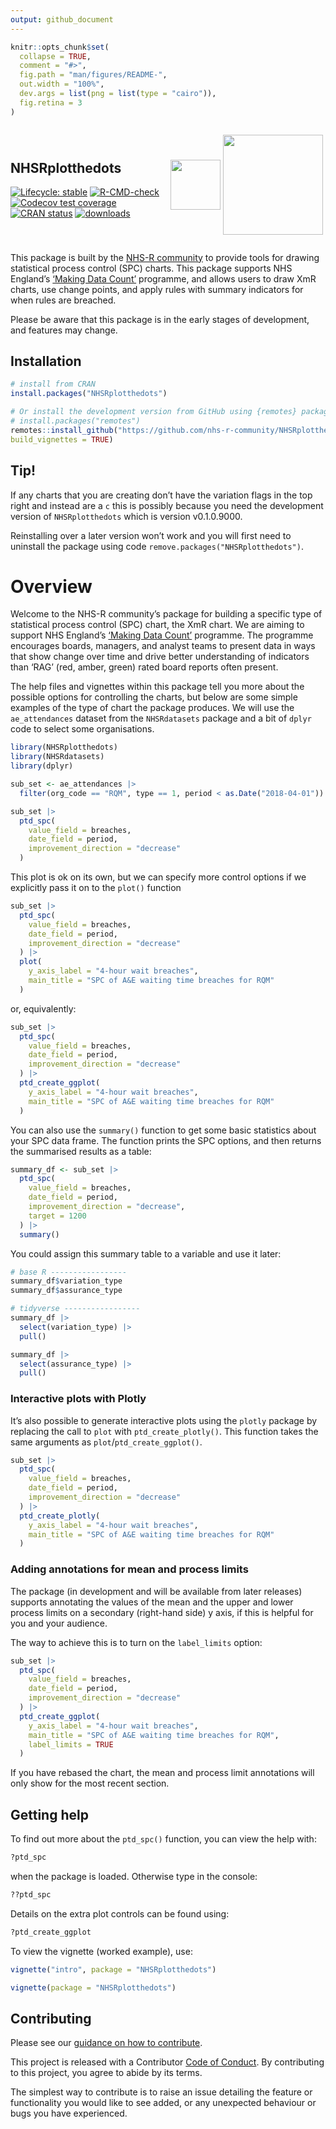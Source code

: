 ```yaml
---
output: github_document
---
```


<!-- README.md is generated from README.Rmd. Please edit that file -->

```r
knitr::opts_chunk$set(
  collapse = TRUE,
  comment = "#>",
  fig.path = "man/figures/README-",
  out.width = "100%",
  dev.args = list(png = list(type = "cairo")),
  fig.retina = 3
)
```

:::: {style="display: flex; justify-content: space-between; align-items: center; flex-wrap: wrap;"}

::: {style="flex: 1 1 50%;"}

# NHSRplotthedots

<!-- badges: start -->
[![Lifecycle: stable](https://img.shields.io/badge/lifecycle-stable-brightgreen.svg)](https://lifecycle.r-lib.org/articles/stages.html#stable)
[![R-CMD-check](https://github.com/nhs-r-community/NHSRplotthedots/workflows/R-CMD-check/badge.svg)](https://github.com/nhs-r-community/NHSRplotthedots/actions)
[![Codecov test coverage](https://codecov.io/gh/nhs-r-community/NHSRplotthedots/branch/main/graph/badge.svg)](https://app.codecov.io/gh/nhs-r-community/NHSRplotthedots?branch=main)
[![CRAN status](https://www.r-pkg.org/badges/version/NHSRplotthedots)](https://CRAN.R-project.org/package=NHSRplotthedots)
[![downloads](https://cranlogs.r-pkg.org/badges/grand-total/NHSRplotthedots)](https://CRAN.R-project.org/package=NHSRplotthedots)
<!-- badges: end -->

:::

::: {style="flex: 1 1 auto;"}

<a alt="NHS-R Community's logo" href='https://nhsrcommunity.com/'><img src="https://nhs-r-community.github.io/assets/logo/nhsr-logo.png" align="center" height="80"/></a>

:::

::: {style="flex: 1 1 auto;"}

<img src="inst/images/logo.png" align="center" height="160"/>

:::

::::

This package is built by the [NHS-R community][nhsr] to provide tools for 
drawing statistical process control (SPC)
charts. This package supports NHS England's ['Making Data Count'][mdc] 
programme, and allows users to draw XmR charts,
use change points, and apply rules with summary indicators for when rules are 
breached.

Please be aware that this package is in the early stages of development, and 
features may change.

## Installation

```r
# install from CRAN
install.packages("NHSRplotthedots")

# Or install the development version from GitHub using {remotes} package:
# install.packages("remotes")
remotes::install_github("https://github.com/nhs-r-community/NHSRplotthedots", 
build_vignettes = TRUE)
```

## Tip!
If any charts that you are creating don't have the variation flags in the top 
right and instead are a `c` this is possibly because you need the development 
version of `NHSRplotthedots` which is version v0.1.0.9000. 

Reinstalling over a later version won't work and you will first need to 
uninstall the package using code `remove.packages("NHSRplotthedots")`.

# Overview

Welcome to the NHS-R community's package for building a specific type of 
statistical process control (SPC) chart, the XmR chart.
We are aiming to support NHS England's ['Making Data Count'][mdc] programme.
The programme encourages boards, managers, and analyst teams to present data 
in ways that show change over time and drive better understanding of 
indicators than 'RAG' (red, amber, green) rated board reports often present.

The help files and vignettes within this package tell you more about the 
possible options for controlling the charts, but below are some simple examples 
of the type of chart the package produces.
  We will use the `ae_attendances` dataset from the `NHSRdatasets` package and 
  a bit of `dplyr` code to select some organisations.

```r
library(NHSRplotthedots)
library(NHSRdatasets)
library(dplyr)

sub_set <- ae_attendances |>
  filter(org_code == "RQM", type == 1, period < as.Date("2018-04-01"))

sub_set |>
  ptd_spc(
    value_field = breaches,
    date_field = period,
    improvement_direction = "decrease"
  )
```  

This plot is ok on its own, but we can specify more control options if we 
explicitly pass it on to the `plot()` function

```r
sub_set |>
  ptd_spc(
    value_field = breaches,
    date_field = period,
    improvement_direction = "decrease"
  ) |>
  plot(
    y_axis_label = "4-hour wait breaches",
    main_title = "SPC of A&E waiting time breaches for RQM"
  )
```

or, equivalently:

```r
sub_set |>
  ptd_spc(
    value_field = breaches,
    date_field = period,
    improvement_direction = "decrease"
  ) |>
  ptd_create_ggplot(
    y_axis_label = "4-hour wait breaches",
    main_title = "SPC of A&E waiting time breaches for RQM"
  )
```

You can also use the `summary()` function to get some basic statistics about 
your SPC data frame.
The function prints the SPC options, and then returns the summarised results 
as a table:

```r
summary_df <- sub_set |>
  ptd_spc(
    value_field = breaches,
    date_field = period,
    improvement_direction = "decrease",
    target = 1200
  ) |>
  summary()
```

You could assign this summary table to a variable and use it later:

```r
# base R -----------------
summary_df$variation_type
summary_df$assurance_type

# tidyverse -----------------
summary_df |> 
  select(variation_type) |> 
  pull()

summary_df |> 
  select(assurance_type) |> 
  pull()

```

### Interactive plots with Plotly

It's also possible to generate interactive plots using the `plotly` package by 
replacing the call to `plot` with `ptd_create_plotly()`.
This function takes the same arguments as `plot`/`ptd_create_ggplot()`.

```r
sub_set |>
  ptd_spc(
    value_field = breaches,
    date_field = period,
    improvement_direction = "decrease"
  ) |>
  ptd_create_plotly(
    y_axis_label = "4-hour wait breaches",
    main_title = "SPC of A&E waiting time breaches for RQM"
  )
```



### Adding annotations for mean and process limits

The package (in development and will be available from later releases) supports annotating the values of the mean and the
upper and lower process limits on a secondary (right-hand side) y axis, if this 
is helpful for you and your audience.

The way to achieve this is to turn on the `label_limits` option:

```r
sub_set |>
  ptd_spc(
    value_field = breaches,
    date_field = period,
    improvement_direction = "decrease"
  ) |>
  ptd_create_ggplot(
    y_axis_label = "4-hour wait breaches",
    main_title = "SPC of A&E waiting time breaches for RQM",
    label_limits = TRUE
  )
```

If you have rebased the chart, the mean and process limit annotations will only 
show for the most recent section.


## Getting help

To find out more about the `ptd_spc()` function, you can view the help with:

```r
?ptd_spc
```
when the package is loaded. Otherwise type in the console:

```r
??ptd_spc
```

Details on the extra plot controls can be found using:

```r
?ptd_create_ggplot
```

To view the vignette (worked example), use:

```r
vignette("intro", package = "NHSRplotthedots")

vignette(package = "NHSRplotthedots")
```

## Contributing

Please see our 
[guidance on how to contribute](https://tools.nhsrcommunity.com/contribution.html).

This project is released with a Contributor [Code of Conduct](./CODE_OF_CONDUCT.md). 
By contributing to this project, you agree to abide by its terms.

The simplest way to contribute is to raise an issue detailing the feature or 
functionality you would like to see added, or any unexpected behaviour or bugs 
you have experienced.

[nhsr]: https://nhsrcommunity.com
[mdc]: https://www.england.nhs.uk/publication/making-data-count/
